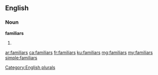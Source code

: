 ==English==

===Noun===
'''familiars'''

# {{plural of|familiar}}

[[Category:English plurals]]

[[ar:familiars]]
[[ca:familiars]]
[[fr:familiars]]
[[ku:familiars]]
[[mg:familiars]]
[[my:familiars]]
[[simple:familiars]]